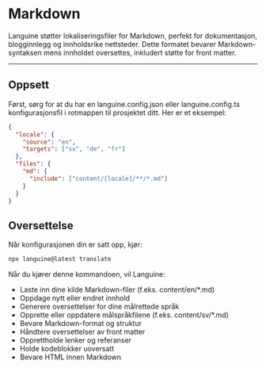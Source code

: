# Markdown

Languine støtter lokaliseringsfiler for Markdown, perfekt for dokumentasjon, blogginnlegg og innholdsrike nettsteder. Dette formatet bevarer Markdown-syntaksen mens innholdet oversettes, inkludert støtte for front matter.

---

## Oppsett

Først, sørg for at du har en languine.config.json eller languine.config.ts konfigurasjonsfil i rotmappen til prosjektet ditt. Her er et eksempel:

```json
{
  "locale": {
    "source": "en",
    "targets": ["sv", "de", "fr"]
  },
  "files": {
    "md": {
      "include": ["content/[locale]/**/*.md"]
    }
  }
}
```

## Oversettelse

Når konfigurasjonen din er satt opp, kjør:

```bash
npx languine@latest translate
```

Når du kjører denne kommandoen, vil Languine:

- Laste inn dine kilde Markdown-filer (f.eks. content/en/*.md)
- Oppdage nytt eller endret innhold
- Generere oversettelser for dine målrettede språk
- Opprette eller oppdatere målspråkfilene (f.eks. content/sv/*.md)
- Bevare Markdown-format og struktur
- Håndtere oversettelser av front matter
- Opprettholde lenker og referanser
- Holde kodeblokker uoversatt
- Bevare HTML innen Markdown
